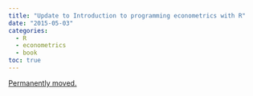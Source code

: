 ```yaml
---
title: "Update to Introduction to programming econometrics with R"
date: "2015-05-03"
categories:
  - R
  - econometrics
  - book
toc: true
---
```


[Permanently moved.](../../posts/2015-05-03-update-introduction-r-programming.qmd)
